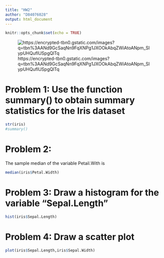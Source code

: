 ```yaml
---
title: "HW2"
author: "D84076028"
output: html_document
---
```


```r
knitr::opts_chunk$set(echo = TRUE)
```
![https://encrypted-tbn0.gstatic.com/images?q=tbn%3AANd9GcSaqNn9FqXNPg1JXOOkAbqZWiAtoANpm_SIypUHQufIUSpgQlTq](https://encrypted-tbn0.gstatic.com/images?q=tbn%3AANd9GcSaqNn9FqXNPg1JXOOkAbqZWiAtoANpm_SIypUHQufIUSpgQlTq)

# Problem 1: Use the function summary() to obtain summary statistics for the Iris dataset 

```r
str(iris)
#summary()
```

# Problem 2:

The sample median of the variable Petail.With is  
```r
median(iris$Petal.Width)
```

# Problem 3: Draw a histogram for the variable "Sepal.Length"

```r
hist(iris$Sepal.Length)
```

# Problem 4: Draw a scatter plot 
```r
plot(iris$Sepal.Length,iris$Sepal.Width)
```

